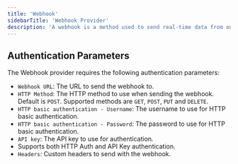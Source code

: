 ```yaml
---
title: 'Webhook'
sidebarTitle: 'Webhook Provider'
description: 'A webhook is a method used to send real-time data from one application to another whenever a specific event occurs'
---
```


## Authentication Parameters

The Webhook provider requires the following authentication parameters:

- `Webhook URL`: The URL to send the webhook to.
- `HTTP Method`: The HTTP method to use when sending the webhook. Default is `POST`. Supported methods are `GET`, `POST`, `PUT` and `DELETE`.
- `HTTP basic authentication - Username`: The username to use for HTTP basic authentication.
- `HTTP basic authentication - Password`: The password to use for HTTP basic authentication.
- `API key`: The API key to use for authentication.
- Supports both HTTP Auth and API Key authentication.
- `Headers`: Custom headers to send with the webhook.

